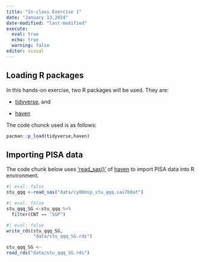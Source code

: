 ```yaml
---
title: "In-class Exercise 1"
date: "January 13,2024"
date-modified: "last-modified"
execute: 
  eval: true 
  echo: true
  warning: false
editor: visual 
---
```


## Loading R packages

In this hands-on exercise, two R packages will be used. They are:

-   [tidyverse](https://www.tidyverse.org/), and

-   [haven](https://haven.tidyverse.org/)

The code chunck used is as follows:

```r
pacman::p_load(tidyverse,haven)
```

## Importing PISA data

The code chunk below uses ['read_sas()'](https://haven.tidyverse.org/reference/read_sas.html) of [haven](https://haven.tidyverse.org/index.html) to import PISA data into R environment.

```r
#| eval: false
stu_qqq <-read_sas("data/cy08msp_stu_qqq.sas7bdat")

```

```r
#| eval: false
stu_qqq_SG <-stu_qqq %>%
  filter(CNT == "SGP")
```

```r
#| eval: false
write_rds(stu_qqq_SG,
          "data/stu_qqq_SG.rds")
```

```r
stu_qqq_SG <- 
read_rds("data/stu_qqq_SG.rds")
```
